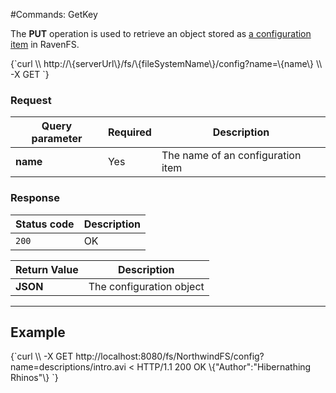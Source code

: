 
#Commands: GetKey

The **PUT** operation is used to retrieve an object stored as [a configuration item](../../../configurations.mdx) in RavenFS.



<TabItem value="json" label="json">
<CodeBlock language="json">
{`curl \\
	http://\{serverUrl\}/fs/\{fileSystemName\}/config?name=\{name\}  \\
	-X GET
`}
</CodeBlock>
</TabItem>

### Request

| Query parameter | Required | Description |
| ------------- | -- | ---- |
| **name** | Yes | The name of an configuration item |

### Response

| Status code | Description |
| ----------- | - |
| `200` | OK |

| Return Value | Description |
| ------------- | ------------- |
| **JSON** | The configuration object |

---

## Example

<TabItem value="json" label="json">
<CodeBlock language="json">
{`curl \\
	-X GET http://localhost:8080/fs/NorthwindFS/config?name=descriptions/intro.avi
< HTTP/1.1 200 OK
\{"Author":"Hibernathing Rhinos"\}
`}
</CodeBlock>
</TabItem>

